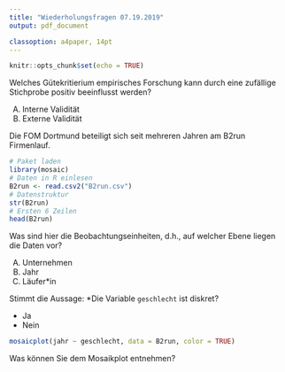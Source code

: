 ```yaml
---
title: "Wiederholungsfragen 07.19.2019"
output: pdf_document

classoption: a4paper, 14pt
---
```


```r
knitr::opts_chunk$set(echo = TRUE)
```

Welches Gütekritierium empirisches Forschung kann durch eine zufällige Stichprobe positiv beeinflusst werden?

A.  Interne Validität
B.  Externe Validität

\vspace{2cm}

Die FOM Dortmund beteiligt sich seit mehreren Jahren am B2run Firmenlauf.
```r
# Paket laden
library(mosaic)
# Daten in R einlesen
B2run <- read.csv2("B2run.csv")
# Datenstruktur
str(B2run)
# Ersten 6 Zeilen
head(B2run)
```

Was sind hier die Beobachtungseinheiten, d.h., auf welcher Ebene liegen die Daten vor?

A.  Unternehmen
B.  Jahr
C.  Läufer\*in

\vspace{2cm}

Stimmt die Aussage: *Die Variable `geschlecht` ist diskret?

-  Ja
-  Nein

\vspace{2cm}

```r
mosaicplot(jahr ~ geschlecht, data = B2run, color = TRUE)
```

Was können Sie dem Mosaikplot entnehmen?